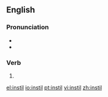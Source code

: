 ==English==
===Pronunciation===
*{{IPA|/ɪnˈstɪl/}}
*{{rhymes|ɪl}}

===Verb===
{{en-verb|instill|ing}}

# {{alternative spelling of|instill}}

[[el:instil]]
[[io:instil]]
[[pt:instil]]
[[vi:instil]]
[[zh:instil]]